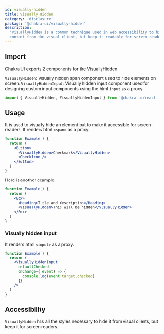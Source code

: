 ```yaml
---
id: visually-hidden
title: Visually Hidden
category: 'disclosure'
package: '@chakra-ui/visually-hidden'
description:
  'VisuallyHidden is a common technique used in web accessibility to hide
  content from the visual client, but keep it readable for screen readers.'
---
```


## Import

Chakra UI exports 2 components for the VisuallyHidden.

`VisuallyHidden`: Visually hidden span component used to hide elements on
screen. `VisuallyHiddenInput`: Visually hidden input component used for
designing custom input components using the html `input` as a proxy

```js
import { VisuallyHidden, VisuallyHiddenInput } from '@chakra-ui/react'
```

## Usage

It is used to visually hide an element but to make it accessible for
screen-readers. It renders html `<span>` as a proxy.

```jsx
function Example() {
  return (
    <Button>
      <VisuallyHidden>Checkmark</VisuallyHidden>
      <CheckIcon />
    </Button>
  )
}
```

Here is another example:

```jsx
function Example() {
  return (
    <Box>
      <Heading>Title and description</Heading>
      <VisuallyHidden>This will be hidden</VisuallyHidden>
    </Box>
  )
}
```

### Visually hidden input

It renders html `<input>` as a proxy.

```jsx
function Example() {
  return (
    <VisuallyHiddenInput
      defaultChecked
      onChange={(event) => {
        console.log(event.target.checked)
      }}
    />
  )
}
```

## Accessibility

`VisuallyHidden` has all the styles necessary to hide it from visual clients,
but keep it for screen readers.
